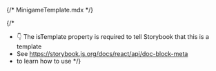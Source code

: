 {/* MinigameTemplate.mdx */}


{/*
- 👇 The isTemplate property is required to tell Storybook that this is a template
- See https://storybook.js.org/docs/react/api/doc-block-meta
- to learn how to use
*/}

<Meta isTemplate />

<Title />

# Source Code

<Primary />

## MicrositeMinigame Constructor

```
new MicrositeMinigame(config)
```
<ArgumentTable>
  <tr>
    <td>config</td>
    <td>`MicrositeMinigameConfig`</td>
    <td>Required</td>
    <td></td>
    <td>Configuration for MicrositeMinigame. </td>
  </tr>
</ArgumentTable>

---

## MicrositeMinigameConfig

<ConfigTable>
  <tr>
    <td>popupEl</td>
    <td>`Node | string`</td>
    <td>Required</td>
    <td></td>
    <td>Popup's node object or selector</td>
  </tr>
  <tr>
    <td>toggleEl</td>
    <td>`Node | string`</td>
    <td>Required</td>
    <td></td>
    <td>Toggle's node object or selector</td>
  </tr>
  <tr>
    <td>toggleConfig</td>
    <td>[MicrositeToggleConfig](/docs/partials-toggle--docs#micrositetoggleconfig)</td>
    <td></td>
    <td></td>
    <td>Toggle's configuration</td>
  </tr>
  <tr>
    <td>onOpen</td>
    <td>`(minigame) => void`</td>
    <td></td>
    <td></td>
    <td>Custom callback for Popup's open event.</td>
  </tr>
  <tr>
    <td>onClose</td>
    <td>`(minigame) => void`</td>
    <td></td>
    <td></td>
    <td>Custom callback for Popup's close event.</td>
  </tr>
  <tr>
    <td>tracking</td>
    <td>`MicrositeTrackingConfig`</td>
    <td></td>
    <td>`{}`</td>
    <td>Configuration for Tracking</td>
  </tr>
</ConfigTable>

---

## MicrositeTrackingConfig
<TrackingConfigTable />

--- 

## MicrositeTrackingEvents
<TrackingEventsTable events={['toggleClick']} />

---

## MicrositeTrackingData
<TrackingDataTable />

---

<Stories />
